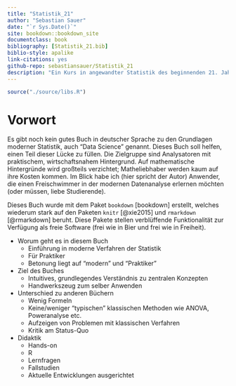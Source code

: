 ```yaml
--- 
title: "Statistik_21"
author: "Sebastian Sauer"
date: "`r Sys.Date()`"
site: bookdown::bookdown_site
documentclass: book
bibliography: [Statistik_21.bib]
biblio-style: apalike
link-citations: yes
github-repo: sebastiansauer/Statistik_21
description: "Ein Kurs in angewandter Statistik des beginnenden 21. Jahrhunderts"
---
```



```r
source("./source/libs.R")
```


# Vorwort {-}




Es gibt noch kein gutes Buch in deutscher Sprache zu den Grundlagen moderner Statistik, auch "Data Science" genannt. Dieses Buch soll helfen, einen Teil dieser Lücke zu füllen. Die Zielgruppe sind Analysatoren mit praktischem, wirtschaftsnahem Hintergrund. Auf mathematische Hintergründe wird großteils verzichtet; Matheliebhaber werden kaum auf ihre Kosten kommen. Im Blick habe ich (hier spricht der Autor) Anwender, die einen Freischwimmer in der modernen Datenanalyse erlernen möchten (oder müssen, liebe Studierende). 




Dieses Buch wurde mit dem Paket `bookdown` [bookdown] erstellt, welches wiederum stark auf den Paketen `knitr` [@xie2015] und `rmarkdown` [@rmarkdown] beruht. Diese Pakete stellen verblüffende Funktionalität zur Verfügung als freie Software (frei wie in Bier und frei wie in Freiheit).

- Worum geht es in diesem Buch
    - Einführung in moderne Verfahren der Statistik
    - Für Praktiker
    - Betonung liegt auf "modern" und "Praktiker"
- Ziel des Buches
    - Intuitives, grundlegendes Verständnis zu zentralen Konzepten 
    - Handwerkszeug zum selber Anwenden
- Unterschied zu anderen Büchern
    - Wenig Formeln
    - Keine/weniger "typischen" klassischen Methoden wie ANOVA, Poweranalyse etc.
    - Aufzeigen von Problemen mit klassischen Verfahren
    - Kritik am Status-Quo
- Didaktik
    - Hands-on
    - R
    - Lernfragen
    - Fallstudien
    - Aktuelle Entwicklungen ausgerichtet
